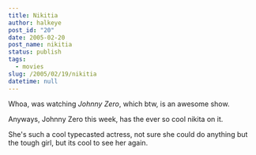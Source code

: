 ```yaml
---
title: Nikitia
author: halkeye
post_id: "20"
date: 2005-02-20
post_name: nikitia
status: publish
tags:
  - movies
slug: /2005/02/19/nikitia
datetime: null
---
```


Whoa, was watching _Johnny Zero_, which btw, is an awesome show.

Anyways, Johnny Zero this week, has the ever so cool nikita on it.  

She's such a cool typecasted actress, not sure she could do anything but the tough girl, but its cool to see her again.